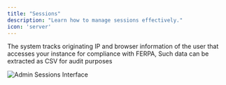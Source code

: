 ```yaml
---
title: "Sessions"
description: "Learn how to manage sessions effectively."
icon: 'server'
---
```


The system tracks originating IP and browser information of the user that accesses your instance for compliance with FERPA, Such data can be extracted as CSV for audit purposes

![Admin Sessions Interface](/images/guides/admin/admin-sessions.webp)